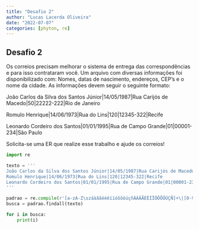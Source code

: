 ```yaml
---
title: "Desafio 2"
author: "Lucas Lacerda Oliveira"
date: "2022-07-07"
categories: [phyton, re]
---
```


## Desafio 2

Os correios precisam melhorar o sistema de entrega das correspondências e para isso contrataram você. Um arquivo com diversas informações foi disponibilizado com: Nomes, datas de nascimento, endereços, CEP's e o nome da cidade. As informações devem seguir o seguinte formato:

João Carlos da Silva dos Santos Júnior\|14/05/1987\|Rua Carijós de Macedo\|50\|22222-222\|Rio de Janeiro

Romulo Henrique\|14/06/1973\|Rua do Lins\|120\|12345-322\|Recife

Leonardo Cordeiro dos Santos\|01/01/1995\|Rua de Campo Grande\|01\|00001-234\|São Paulo

Solicita-se uma ER que realize esse trabalho e ajude os correios!

```python
import re

texto = '''
João Carlos da Silva dos Santos Júnior|14/05/1987|Rua Carijós de Macedo|50|22222-222|Rio de Janeiro
Romulo Henrique|14/06/1973|Rua do Lins|120|12345-322|Recife
Leonardo Cordeiro dos Santos|01/01/1995|Rua de Campo Grande|01|00001-234|São Paulo
'''

padrao = re.compile(r'[a-zA-Z\száàâãéèêíïóôõöúçñÁÀÂÃÉÈÍÏÓÔÕÖÚÇÑ]+\|[0-9/]+\|[\w\-\száàâãéèêíïóôõöúçñÁÀÂÃÉÈÍÏÓÔÕÖÚÇÑ]+\|[0-9]+\|[0-9\-]+\|[a-zA-Z\száàâãéèêíïóôõöúçñÁÀÂÃÉÈÍÏÓÔÕÖÚÇÑ]+')
busca = padrao.findall(texto)

for i in busca:
    print(i)
```
